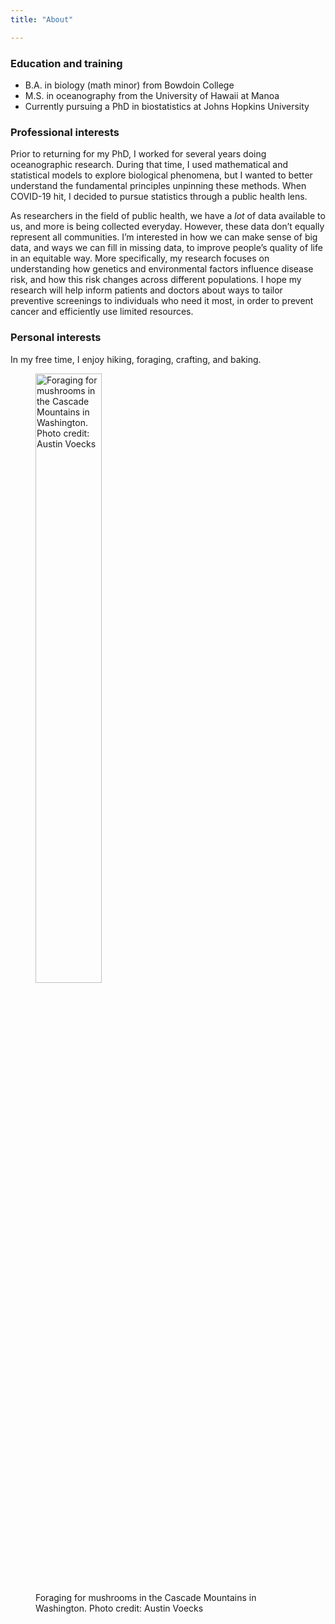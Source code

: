 ```yaml
---
title: "About"

---
```


### Education and training
* B.A. in biology (math minor) from Bowdoin College 
* M.S. in oceanography from the University of Hawaii at Manoa 
* Currently pursuing a PhD in biostatistics at Johns Hopkins University


### Professional interests
Prior to returning for my PhD, I worked for several years doing oceanographic research. During that time, I used mathematical and statistical models to explore biological phenomena, but I wanted to better understand the fundamental principles unpinning these methods. When COVID-19 hit, I decided to pursue statistics through a public health lens.

As researchers in the field of public health, we have a *lot* of data available to us, and more is being collected everyday. However, these data don't equally represent all communities. I'm interested in how we can make sense of big data, and ways we can fill in missing data, to improve people's quality of life in an equitable way. More specifically, my research focuses on understanding how genetics and environmental factors influence disease risk, and how this risk changes across different populations. I hope my research will help inform patients and doctors about ways to tailor preventive screenings to individuals who need it most, in order to prevent cancer and efficiently use limited resources. 

### Personal interests
In my free time, I enjoy hiking, foraging, crafting, and baking.

![Foraging for mushrooms in the Cascade Mountains in Washington. Photo credit: Austin Voecks](Mushrooms_ELN_fromAustinVoecks.jpg){width=50%}